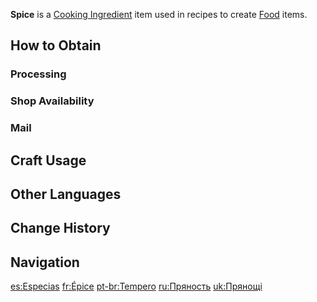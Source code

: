 {{Item Infobox
|id          = 110014
|image       = Item Spice.png
|type        = Cooking Ingredients
|invCategory = Materials
|description = A seasoning with varied flavors. It is made from dried Harra Fruits and can enrich the taste of a dish. Therefore, [[Sumeru]] locals say, "Spice goes well with anything."
|quality     = 2
|source1     = [[Processing]]
|source2     = {{Sold By}}
}}
'''Spice''' is a [[Cooking Ingredient]] item used in recipes to create [[Food]] items.

==How to Obtain==
===Processing===
{{Recipe
|type = Processing
|Harra Fruit = 2
|time = 1
|sort = Harra Fruit
}}

===Shop Availability===
{{Shop Availability}}

===Mail===
{{Mail Attachments by Category List}}

==Craft Usage==
{{Craft Usage}}

==Other Languages==
{{Other Languages
|default_hidden = 1
|en      = Spice
|zhs     = 香辛料
|zhs_rm  = Xiāngxīnliào
|zht     = 香辛料
|zht_rm  = Xiāngxīnliào
|ja      = 香辛料
|ja_rm   = Koushinryou
|ko      = {{tt|향신료|香辛料}}
|ko_rm   = Hyangsinryo
|es      = Especias
|fr      = Épice
|ru      = Пряность
|th      = เครื่องเทศ
|th_rm   = Khrueang-thet
|vi      = Gia Vị
|de      = Harra-Würze
|id      = Spice
|pt      = Tempero
|tr      = Baharat
|it      = Spezie
}}

==Change History==
{{Change History|3.0}}

==Navigation==
{{Material Navbox|type=Crafting Materials}}

[[es:Especias]]
[[fr:Épice]]
[[pt-br:Tempero]]
[[ru:Пряность]]
[[uk:Прянощі]]